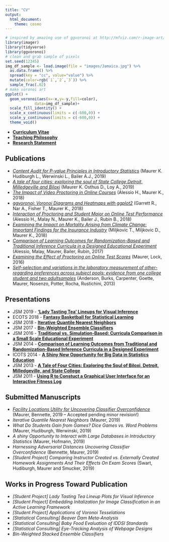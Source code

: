```yaml
---
title: "CV"
output: 
  html_document:
    theme: cosmo
---
```

```r
# inspired by amazing use of ggvoronoi at http://mfviz.com/r-image-art/
library(imager)  
library(tidyverse)
library(ggvoronoi) 
# clean and grab sample of pixels 
set.seed(12345)
img_df_sample <- load.image(file = "images/Jamaica.jpg") %>%
  as.data.frame() %>%
  spread(key = "cc", value="value") %>%
  mutate(color=rgb(`1`,`2`,`3`)) %>%
  sample_frac(.02)
# make voronoi art
ggplot() +
  geom_voronoi(aes(x=-x,y=-y,fill=color),
             data=img_df_sample)+
  scale_fill_identity() +
  scale_x_continuous(limits = c(-600,0)) +
  scale_y_continuous(limits = c(-600,0)) +
  theme_void()
```

<!-- ![](images/VoronoiProfileSmall.png) -->

* **[Curriculum Vitae](documents/KarstenMaurerCV.pdf)**
* **[Teaching Philosophy](documents/KarstenMaurerTeachPhil.pdf)**
* **[Research Statement](documents/KarstenMaurerResearchStatement.pdf)**

## Publications

*  *[Content Audit for P-value Principles in Introductory Statistics](https://www.tandfonline.com/doi/full/10.1080/00031305.2018.1537890)* (Maurer K. Hudiburgh L., Werwinski L., Bailer A.J., 2019)
*  *[A tale of four cities: exploring the soul of State College,Detroit, Milledgeville and Biloxi](https://link.springer.com/epdf/10.1007/s00180-018-00863-x?author_access_token=N0GW9Uj-8Jrt72Lb3em0D_e4RwlQNchNByi7wbcMAY7uBPRsrLmeTb896xXQHbgLPTBcIH24Z2vemKbresc_EdEmV7S09WEUrW030Eibbhc48JfQO2VYCbgu5VVF0U86DplAw0GM19N00Ma7cM3ojw%3D%3D)* (Maurer K. Osthus D., Loy A., 2019)
*  *[The Impact of Video Proctoring in Online Courses](https://eric.ed.gov/?id=EJ1195526)* (Alessio H., Maurer K., 2018)
*  *[ggvoronoi: Voronoi Diagrams and Heatmaps with ggplot2](https://www.theoj.org/joss-papers/joss.01096/10.21105.joss.01096.pdf)* (Garrett R., Nar A., Fisher T., Maurer K., 2018)
*  *[Interaction of Proctoring and Student Major on Online Test Performance](http://www.irrodl.org/index.php/irrodl/article/view/3698/4843)* (Alessio H., Malay N., Maurer K., Bailer J., Rubin B., 2018)
*  *[Examining the Impact on Mortality Arising from Climate Change: Important Findings for the Insurance Industry](https://link.springer.com/article/10.1007/s13385-018-0178-2)* (Miljkovic T., Miljkovic D., Maurer K., 2018)
*  *[Comparison of Learning Outcomes for Randomization-Based and Traditional Inference Curricula in a Designed Educational Experiment](https://olj.onlinelearningconsortium.org/index.php/olj/article/view/885)* (Alessio, Malay, Maurer, Bailer, Rubin, 2017)
*  *[Examining the Effect of Proctoring on Online Test Scores](http://escholarship.org/uc/item/0wm523b0)* (Maurer, Lock, 2016)
*  *[Self-selection and variations in the laboratory measurement of other-regarding preferences across subject pools: evidence from one college student and two adultsamples](https://link.springer.com/article/10.1007/s10683-012-9327-7)* (Anderson, Burks, Carpenter, Goette, Maurer, Nosenzo, Potter, Rocha, Rustichini, 2013)

## Presentations
*  JSM 2019 - **['Lady Tasting Tea' Lineups for Visual Inference](documents/conferences/JSM2019.pdf)**
*  ECOTS 2018 - **[Fantasy Basketball for Statistical Learning](documents/conferences/ECOTS2018.mp4)**
*  JSM 2018 - **[Iterative Quantile Nearest Neighbors](documents/conferences/JSM2018.pdf)**
*  JSM 2017 - **[Bin-Weighted Ensemble Classifiers](documents/conferences/JSM2017.pdf)**
*  JSM 2016 - **[Traditional vs. Simulation-Based: Curricula Comparison in a Small Scale Educational Experiment](documents/conferences/JSM2016.pdf)** 
*  JSM 2014 - **[Comparison of Learning Outcomes from Traditional and Randomization-Based Inference Curricula in a Designed Experiment](documents/conferences/JSM2014.pdf)**
*  ICOTS 2014 - **[A Shiny New Opportunity for Big Data in Statistics Education](documents/conferences/ICOTS2014.pdf)**
*  JSM 2013 - **[A Tale of Four Cities: Exploring the Soul of Biloxi, Detroit, Milledgeville, and State College](documents/conferences/JSM2013.pdf)**
*  JSM 2011 - **[Using R to Constuct a Graphical User Interface for an Interactive Fitness Log](documents/conferences/JSM2011.pdf)**

## Submitted Manuscripts

*  *[Facility Locations Utility for Uncovering Classifier Overconfidence](documents/papers/MaurerBennetteAAAI.pdf)*
(Maurer, Bennette, 2019 -- Accepted pending minor revision!)
*  *Iterative Quantile Nearest Neighbors*
(Maurer, 2019)
*  *What Do Students Gain from Games? Dice Games vs. Word Problems*
(Maurer, Hudiburgh, Werwinski, 2019)
*  *A shiny Opportunity to Interact with Large Databases in Introductory Statistics*
(Maurer, Hofmann, 2019)
*  *Harnessing Adversarial Distances Uncovering Classifier Overconfidence*
(Bennette, Maurer, 2019)
*  *[Student Project] Comparing Instructor Created vs. Externally Created Homework Assignments And Their Effects On Exam Scores*
(Swart, Hudiburgh, Maurer and Smucker, 2019)



## Works in Progress Toward Publication

*  *[Student Project] Lady Tasting Tea Lineup Plots for Visual Inference*
*  *[Student Project] Embedding Initalization for Image Classification in an Active Learning Framework*
*  *[Student Project] Applications of Voronoi Tesselations*
*  *[Statistical Consulting] Beaver Dam Meta-Analysis*
*  *[Statistical Consulting] Baby Food Evaluation of IDDSI Standards*
*  *[Statistical Consulting] Eye-Tracking Analysis of Webpage Designs*
*  *Bin-Weighted Stacked Ensemble Classifiers*


